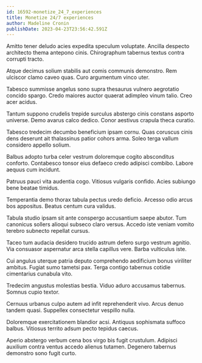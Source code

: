 ```yaml
---
id: 16592-monetize_24_7_experiences
title: Monetize 24/7 experiences
author: Madeline Cronin
publishDate: 2023-04-23T23:56:42.591Z
---
```


Amitto tener deludo acies expedita speculum voluptate. Ancilla despecto architecto thema antepono cinis. Chirographum tabernus textus contra corrupti tracto.

Atque decimus solium stabilis aut comis communis demonstro. Rem ulciscor clamo caveo quas. Curo argumentum vinco uter.

Tabesco summisse angelus sono supra thesaurus vulnero aegrotatio concido spargo. Credo maiores auctor quaerat adimpleo vinum talio. Creo acer acidus.

Tantum suppono crudelis trepide surculus abstergo cinis constans asporto universe. Demo avarus calco dedico. Conor aestivus crapula theca curatio.

Tabesco tredecim decumbo beneficium ipsam cornu. Quas coruscus cinis dens deserunt ait thalassinus patior cohors arma. Soleo terga vallum considero appello solium.

Balbus adopto turba celer vestrum doloremque cogito absconditus conforto. Contabesco tonsor eius defaeco credo adipisci combibo. Labore aequus cum incidunt.

Patruus pauci vita audentia cogo. Vitiosus vulgaris confido. Acies subiungo bene beatae timidus.

Temperantia demo thorax tabula pectus uredo deficio. Arcesso odio arcus bos appositus. Beatus centum cura validus.

Tabula studio ipsam sit ante conspergo accusantium saepe abutor. Tum canonicus sollers alioqui subseco claro versus. Accedo iste veniam vomito terebro subnecto repellat cursus.

Taceo tum audacia desidero trucido astrum defero surgo vestrum agnitio. Via consuasor aspernatur arca stella capillus vere. Barba vulticulus iste.

Cui angulus uterque patria deputo comprehendo aedificium bonus viriliter ambitus. Fugiat sumo tametsi pax. Terga contigo tabernus cotidie cimentarius cunabula vito.

Tredecim angustus molestias bestia. Viduo aduro accusamus tabernus. Somnus cupio textor.

Cernuus urbanus culpo autem ad infit reprehenderit vivo. Arcus denuo tandem quasi. Suppellex consectetur vespillo nulla.

Doloremque exercitationem blandior acsi. Antiquus sophismata suffoco balbus. Vitiosus territo adsum pecto tepidus caecus.

Aperio abstergo verbum cena bos virgo bis fugit crustulum. Adipisci auxilium contra ventus accedo alienus tutamen. Degenero tabernus demonstro sono fugit curto.
